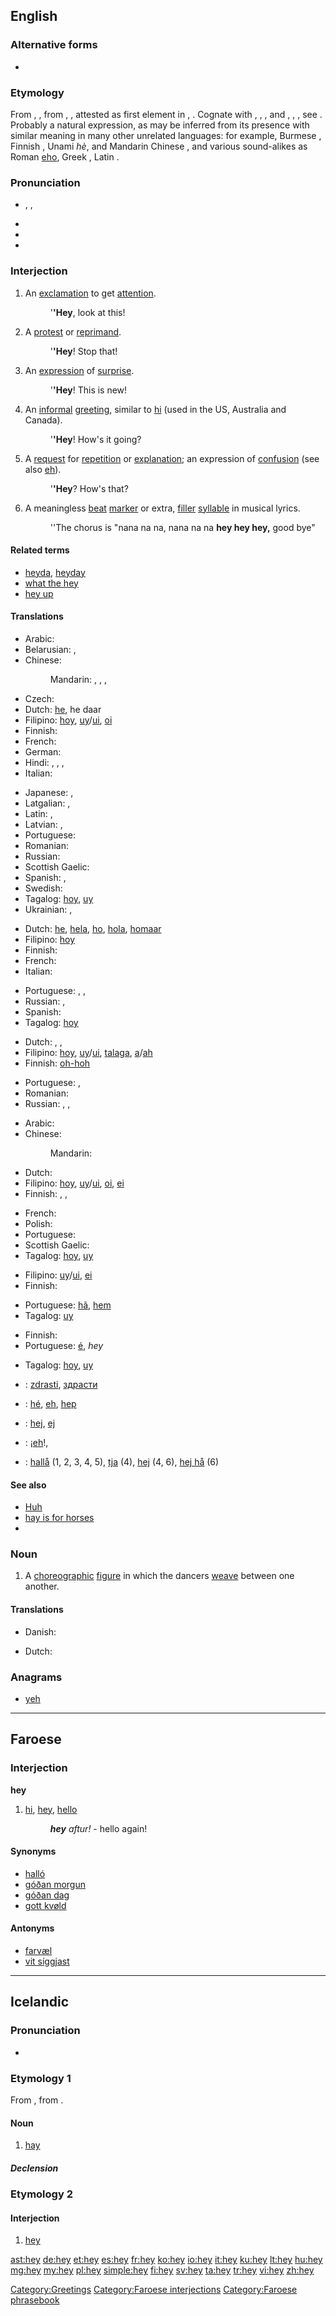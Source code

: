 ==English==

===Alternative forms===
* {{l|en|hay}}

===Etymology===
From {{etyl|enm}} {{term|hey|lang=enm}}, {{term|hei|lang=enm}}, from {{etyl|ang}} {{recons|he|hē|lang=ang}}, {{term|ea|ēa|pos=interjection|lang=ang}}, attested as first element in {{etyl|ang}} {{term|hela|hēlā|lang=ang}}, {{term|eala|ēalā|O!, alas!, oh!, lo!|lang=ang}}. Cognate with {{etyl|nl|-}} {{term|he|lang=nl}}, {{term|hei||hi, hey|lang=nl}}, {{etyl|de|-}} {{term|hei||hey, wow|lang=de}}, {{etyl|da|-}} and {{etyl|sv|-}} {{term|hej||hello, hey|lang=da|lang=sv}}, {{etyl|fo|-}} {{term|hey||hey, hello|lang=fo}}, {{etyl|is|-}} {{term|hei||hey|lang=is}}, see {{l|en|heigh}}. Probably a natural expression, as may be inferred from its presence with similar meaning in many other unrelated languages: for example, Burmese {{term|ဟေး|lang=my|sc=Mymr|tr=hei}}, Finnish {{term|hei|lang=fi}}, Unami ''hè'', and Mandarin Chinese {{term|哎|lang=cmn|sc=Hani|tr=āi}}, and various sound-alikes as Roman [[eho]], Greek {{term|εἴα|tr=eia|lang=grc}}, Latin {{term|eia|lang=la}}.

===Pronunciation===
* {{enPR|hā}}, {{IPA|/heɪ/}}, {{X-SAMPA|/heI/}}
* {{audio|en-us-hey.ogg|Audio (US)}}
* {{homophones|hay}}
* {{rhymes|eɪ}}

===Interjection===
{{en-interj}}

# An [[exclamation]] to get [[attention]].
#: '''''Hey''', look at this!
# A [[protest]] or [[reprimand]].
#: '''''Hey'''! Stop that!
# An [[expression]] of [[surprise]].
#: '''''Hey'''! This is new!
# An [[informal]] [[greeting]], similar to [[hi]] (used in the US, Australia and Canada).
#: '''''Hey'''! How's it going?
# A [[request]] for [[repetition]] or [[explanation]]; an expression of [[confusion]] (see also [[eh]]).
#: '''''Hey'''? How's that?
# A meaningless [[beat]] [[marker]] or extra, [[filler]] [[syllable]] in musical lyrics.
#: ''The chorus is "nana na na, nana na na '''hey hey hey,''' good bye"

====Related terms====
* [[heyda]], [[heyday]]
* [[what the hey]]
* [[hey up]]

====Translations====
{{trans-top|exclamation to get attention}}
* Arabic: {{t|ar|ياه|tr=yaah}}
* Belarusian: {{t|be|гэй|tr=hej|sc=Cyrl}}, {{t|be|эй|tr=ej|sc=Cyrl}}
* Chinese:
*: Mandarin: {{t-|cmn|喂|tr=wèi|sc=Hani}}, {{t-|cmn|哎|tr=āi|sc=Hani}}, {{t-|cmn|嗨|tr=hāi|sc=Hani}}, {{t-|cmn|嘿|tr=hēi|sc=Hani}}
* Czech: {{t|cs|hele}}
* Dutch: [[he]], he daar
* Filipino: [[hoy]], [[uy]]/[[ui]], [[oi]]
* Finnish: {{t+|fi|hei}}
* French: {{t+|fr|hé}}
* German: {{t-|de|Hallo}}
* Hindi: {{t|hi|अरे|tr=arē|sc=Deva}}, {{t|hi|अजी|tr=ajī|sc=Deva}}, {{t|hi|हे|tr=hē|sc=Deva}}, {{t|hi|रे|tr=rē|sc=Deva}}
* Italian: {{t-|it|ehi}}
{{trans-mid}}
* Japanese: {{t+|ja|おい|tr=oi}}, {{t|ja|ねえ|tr=nē}}
* Latgalian: {{tø|ltg|dzie}}, {{tø|ltg|klaus}}
* Latin: {{t|la|salve}}, {{t|la|salvete|p}}
* Latvian: {{t|lv|klau}}, {{t|lv|eu}}
* Portuguese: {{t+|pt|ei}}
* Romanian: {{t|ro|hei}}
* Russian: {{t+|ru|эй|tr=ej}}
* Scottish Gaelic: {{t-|gd|hòigh|xs=Scottish Gaelic}}
* Spanish: {{t-|es|oye}}, {{t|es|hey}}
* Swedish: {{t|sv|hallå}}
* Tagalog: [[hoy]], [[uy]]
* Ukrainian: {{t|uk|гей|tr=hej|sc=Cyrl}}, {{t|uk|ей|tr=ej|sc=Cyrl}}
{{trans-bottom}}

{{trans-top|protest or reprimand}}
* Dutch: [[he]], [[hela]], [[ho]], [[hola]], [[homaar]]
* Filipino: [[hoy]]
* Finnish: {{t+|fi|hei}}
* French: {{t|fr|hé}}
* Italian: {{t-|it|ehi}}
{{trans-mid}}
* Portuguese: {{t+|pt|ei}}, {{t-|pt|epa}}, {{t-|pt|opa}}
* Russian: {{t+|ru|эй|tr=ej}}, {{t|ru|э|tr=e}}
* Spanish: {{t-|es|oye}}
* Tagalog: [[hoy]]
{{trans-bottom}}

{{trans-top|expression of surprise}}
* Dutch: {{t+|nl|he}}, {{t-|nl|heh}}, {{t-|nl|huh}}
* Filipino: [[hoy]], [[uy]]/[[ui]], [[talaga]], [[a]]/[[ah]]
* Finnish: [[oh-hoh]]
{{trans-mid}}
* Portuguese: {{t-|pt|epa}}, {{t-|pt|opa}}
* Romanian: {{t|ro|hop}}
* Russian: {{t+|ru|ой|tr=oj}}, {{t|ru|ух ты|tr=ux ty}}, {{t|ru|ого|tr=ogó, ohó}}
{{trans-bottom}}

{{trans-top|informal greeting}}
* Arabic: {{t|ar|هلا|tr=halā|sc=Arab}}
* Chinese:
*: Mandarin: {{t|zh|嗨|sc=Hani}}
* Dutch: {{t+|nl|hoi}}
* Filipino: [[hoy]], [[uy]]/[[ui]], [[oi]], [[ei]]
* Finnish: {{t+|fi|hei}}, {{t+|fi|terve}}, {{t+|fi|moro}}
{{trans-mid}}
* French: {{t+|fr|coucou}}
* Polish: {{t+|pl|hej}}
* Portuguese: {{t+|pt|oi}}
* Scottish Gaelic: {{t-|gd|hòigh|xs=Scottish Gaelic}}
* Tagalog: [[hoy]], [[uy]]
{{trans-bottom}}

{{trans-top|request for repetition or explanation}}
* Filipino: [[uy]]/[[ui]], [[ei]]
* Finnish: {{t+|fi|hei}}
{{trans-mid}}
* Portuguese: [[hã]], [[hem]]
* Tagalog: [[uy]]
{{trans-bottom}}

{{trans-top|meaningless beat marker, filler syllable}}
* Finnish: {{t+|fi|hei}}
* Portuguese: [[é]], ''hey''
{{trans-mid}}
* Tagalog: [[hoy]], [[uy]]
{{trans-bottom}}

{{checktrans-top}}
* {{ttbc|bg}}: [[zdrasti]], [[здрасти]]
* {{ttbc|fr}}: [[hé]], [[eh]], [[hep]]
{{trans-mid}}
* {{ttbc|sl}}: [[hej]], [[ej]]
* {{ttbc|es}}: ¡[[eh]]!,
* {{ttbc|sv}}: [[hallå]] (1, 2, 3, 4, 5), [[tja]] (4), [[hej]] (4, 6), [[hej hå]] (6)
{{trans-bottom}}

====See also====
* [[huh|Huh]]
* [[hay is for horses]]
* {{pedialite}}

===Noun===
{{en-noun}}

# {{context|country dancing}} A [[choreographic]] [[figure]] in which the dancers [[weave]] between one another.

====Translations====
{{trans-top|country dancing figure}}
* Danish: {{t+|da|hej}}
{{trans-mid}}
* Dutch: {{t-|nl|hey}}
{{trans-bottom}}

===Anagrams===
* [[yeh#English|yeh]]

[[Category:Greetings]]

----

==Faroese==

===Interjection===
'''hey'''

# [[hi]], [[#English|hey]], [[hello]]
#: '''''hey''' aftur!'' - hello again!

====Synonyms====
* [[halló]]
* [[góðan morgun]]
* [[góðan dag]]
* [[gott kvøld]]

====Antonyms====
* [[farvæl]]
* [[vit síggjast]]

[[Category:Faroese interjections]]
[[Category:Faroese phrasebook]]

----

==Icelandic==

===Pronunciation===
* {{IPA|/heiː/|lang=is}}
*: {{rhymes|eiː|lang=is}}

===Etymology 1===
From {{etyl|non|is}} {{term|hey|lang=non}}, from {{proto|Germanic|hawjan|lang=is}}.

====Noun====
{{is-noun|n|heys|hey}}

# {{usually|uncountable|lang=is}} [[hay]]

=====Declension=====
{{is-decl-noun-n-s|h|ey|j=j}}

===Etymology 2===

====Interjection====
{{head|is|interjection}}

# [[#English|hey]]

[[ast:hey]]
[[de:hey]]
[[et:hey]]
[[es:hey]]
[[fr:hey]]
[[ko:hey]]
[[io:hey]]
[[it:hey]]
[[ku:hey]]
[[lt:hey]]
[[hu:hey]]
[[mg:hey]]
[[my:hey]]
[[pl:hey]]
[[simple:hey]]
[[fi:hey]]
[[sv:hey]]
[[ta:hey]]
[[tr:hey]]
[[vi:hey]]
[[zh:hey]]